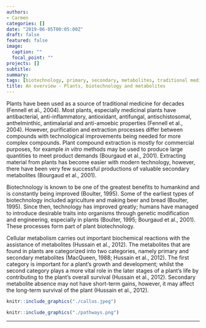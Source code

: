 ```yaml
---
authors:
- Carmen
categories: []
date: "2019-06-05T00:05:00Z"
draft: false
featured: false
image:
  caption: ""
  focal_point: ""
projects: []
subtitle: 
summary: 
tags: [biotechnology, primary, secondary, metabolites, traditional medicine, genetic modificaiton, survival]
title: An overview - Plants, biotechnology and metabolites 
---
```


Plants have been used as a source of traditional medicine for decades (Fennell et al., 2004). Most plants, especially medicinal plants have antibacterial, anti-inflammatory, antioxidant, antifungal, antischistosomal, anthelminthic, antimalarial and anti-amoebic properties (Fennell et al., 2004). However, purification and extraction processes differ between compounds with technological improvements being needed for more complex compounds. Plant compound extraction is mostly for commercial purposes, for example *in vitro* methods may be used to produce large quantities to meet product demands (Bourgaud et al., 2001). Extracting material from plants has become easier with modern technology, however, there have been very few successful productions of valuable secondary metabolites (Bourgaud et al., 2001).  

Biotechnology is known to be one of the greatest benefits to humankind and is constantly being improved (Boulter, 1995). Some of the earliest types of biotechnology included agriculture and making beer and bread (Boulter, 1995). Since then, technology has improved greatly; humans have managed to introduce desirable traits into organisms through genetic modification and engineering, especially in plants (Boulter, 1995; Bourgaud et al., 2001). These processes form part of plant biotechnology.  

Cellular metabolism carries out important biochemical reactions with the assistance of metabolites (Hussain et al., 2012). The metabolites that are found in plants are categorized into two categories, namely primary and secondary metabolites (MacQueen, 1988; Hussain et al., 2012). The first category is important for a plant’s growth and development; whilst the second category plays a more vital role in the later stages of a plant's life by contributing to the plant's overall survival (Hussain et al., 2012). Secondary metabolite absence may not have short-term gains, however, it may affect the long-term survival of the plant (Hussain et al., 2012).  

```r
knitr::include_graphics("./callus.jpeg")
```  

```r
knitr::include_graphics("./pathways.png")
```  

__________________________________________________________________________
